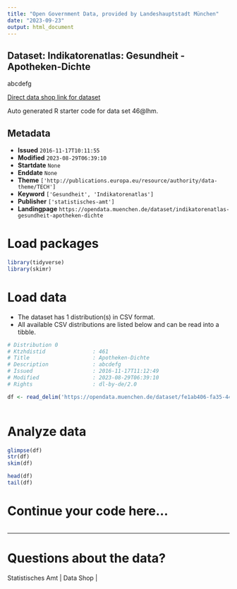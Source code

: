 ```yaml
---
title: "Open Government Data, provided by Landeshauptstadt München"
date: "2023-09-23"
output: html_document
---
```


## Dataset: Indikatorenatlas: Gesundheit - Apotheken-Dichte

abcdefg

[Direct data shop link for dataset](https://opendata.muenchen.de/dataset/46@lhm)

Auto generated R starter code for data set 46@lhm.

## Metadata

- **Issued** `2016-11-17T10:11:55`
- **Modified** `2023-08-29T06:39:10`
- **Startdate** `None`
- **Enddate** `None`
- **Theme** `['http://publications.europa.eu/resource/authority/data-theme/TECH']`
- **Keyword** `['Gesundheit', 'Indikatorenatlas']`
- **Publisher** `['statistisches-amt']`
- **Landingpage** `https://opendata.muenchen.de/dataset/indikatorenatlas-gesundheit-apotheken-dichte`


# Load packages

```r

library(tidyverse)
library(skimr)

```

# Load data

-   The dataset has 1 distribution(s) in CSV format.
-   All available CSV distributions are listed below and can be read into a tibble.

```r

# Distribution 0
# Ktzhdistid               : 461
# Title                    : Apotheken-Dichte
# Description              : abcdefg
# Issued                   : 2016-11-17T11:12:49
# Modified                 : 2023-08-29T06:39:10
# Rights                   : dl-by-de/2.0

df <- read_delim('https://opendata.muenchen.de/dataset/fe1ab406-fa35-4431-92ac-01372e2cb56b/resource/401a8a83-9458-448d-b3f5-71fe9334f1a7/download/indikat_gesundheit_apotheken-dichte_280823.csv')



```

# Analyze data

```r

glimpse(df)
str(df)
skim(df)

head(df)
tail(df)

```

# Continue your code here...

```r

```

------------------------------------------------------------------------

# Questions about the data?

Statistisches Amt | Data Shop | 
